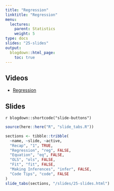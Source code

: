 ```yaml
---
title: "Regression"
linktitle: "Regression"
menu:
  lectures:
    parent: Statistics
    weight: 5
type: docs
slides: "25-slides"
output:
  blogdown::html_page:
    toc: true
---
```


## Videos

- [Regression](https://youtu.be/YLwCZXTTszo)

## Slides

`r blogdown::shortcode("slide-buttons")`

```r

source(here::here("R", "slide_tabs.R"))

sections <- tibble::tribble(
  ~name, ~slide, ~active,
  "Recap", "1", TRUE,
  "Regression", "reg", FALSE,
  "Equation", "eq", FALSE,
  "OLS", "ols", FALSE,
  "Fit", "fit", FALSE,
  "Making Inferences", "infer", FALSE,
  "Code Tips", "code", FALSE
)
slide_tabs(sections, "/slides/25-slides.html")
```